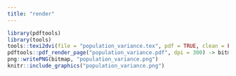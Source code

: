 ```yaml
---
title: "render"
---
```


```r
library(pdftools)
library(tools)
tools::texi2dvi(file = "population_variance.tex", pdf = TRUE, clean = FALSE)
pdftools::pdf_render_page("population_variance.pdf", dpi = 300) -> bitmap
png::writePNG(bitmap, "population_variance.png")
knitr::include_graphics("population_variance.png")
```